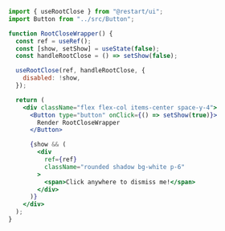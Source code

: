 ```jsx live renderAsComponent
import { useRootClose } from "@restart/ui";
import Button from "../src/Button";

function RootCloseWrapper() {
  const ref = useRef();
  const [show, setShow] = useState(false);
  const handleRootClose = () => setShow(false);

  useRootClose(ref, handleRootClose, {
    disabled: !show,
  });

  return (
    <div className="flex flex-col items-center space-y-4">
      <Button type="button" onClick={() => setShow(true)}>
        Render RootCloseWrapper
      </Button>

      {show && (
        <div
          ref={ref}
          className="rounded shadow bg-white p-6"
        >
          <span>Click anywhere to dismiss me!</span>
        </div>
      )}
    </div>
  );
}
```
